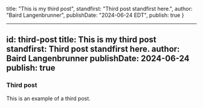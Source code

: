   title: "This is my third post",
  standfirst: "Third post standfirst here.",
  author: "Baird Langenbrunner",
  publishDate: "2024-06-24 EDT",
  publish: true
}

---
id: third-post
title: This is my third post
standfirst: Third post standfirst here.
author: Baird Langenbrunner
publishDate: 2024-06-24
publish: true
---

### Third post

This is an example of a third post.
